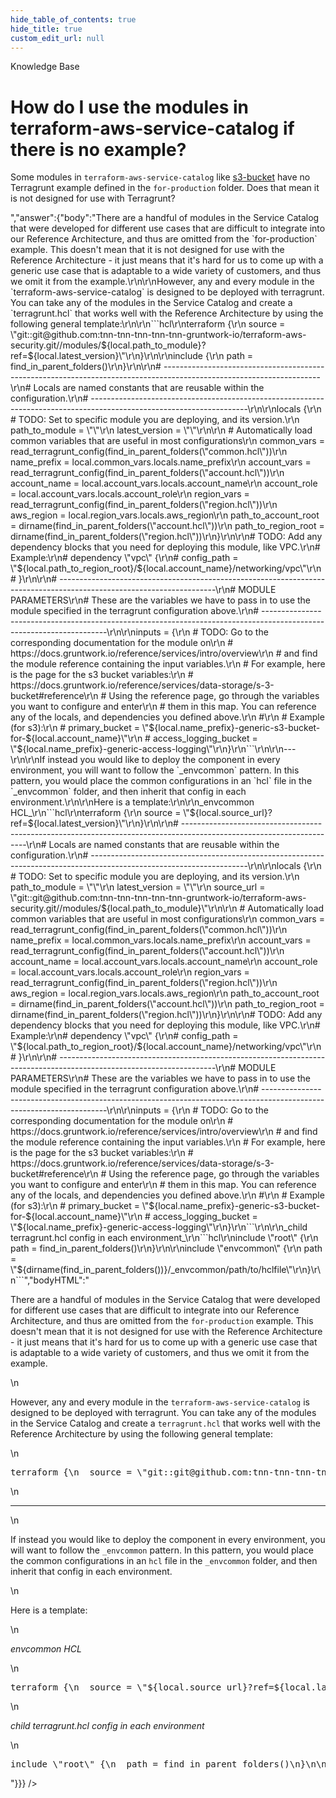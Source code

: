 ```yaml
---
hide_table_of_contents: true
hide_title: true
custom_edit_url: null
---
```



<head>
  <link rel="canonical" href="https://github.com/tnn-tnn-tnn-tnn-tnn-gruntwork-io/knowledge-base/discussions/360" />
</head>

<CenterLayout>
<span className="searchCategory">Knowledge Base</span>
<h1>How do I use the modules in terraform-aws-service-catalog if there is no example?</h1>
<GitHub discussion={{"id":"D_kwDOF8slf84APTVn","number":360,"author":{"login":"yorinasub17"},"title":"How do I use the modules in terraform-aws-service-catalog if there is no example?","body":"Some modules in `terraform-aws-service-catalog` like [s3-bucket](https://github.com/tnn-tnn-tnn-tnn-tnn-gruntwork-io/terraform-aws-service-catalog/tree/master/modules/data-stores/s3-bucket) have no Terragrunt example defined in the `for-production` folder. Does that mean it is not designed for use with Terragrunt?","bodyHTML":"<p dir=\"auto\">Some modules in <code class=\"notranslate\">terraform-aws-service-catalog</code> like <a href=\"https://github.com/tnn-tnn-tnn-tnn-tnn-gruntwork-io/terraform-aws-service-catalog/tree/master/modules/data-stores/s3-bucket\">s3-bucket</a> have no Terragrunt example defined in the <code class=\"notranslate\">for-production</code> folder. Does that mean it is not designed for use with Terragrunt?</p>","answer":{"body":"There are a handful of modules in the Service Catalog that were developed for different use cases that are difficult to integrate into our Reference Architecture, and thus are omitted from the `for-production` example. This doesn't mean that it is not designed for use with the Reference Architecture - it just means that it's hard for us to come up with a generic use case that is adaptable to a wide variety of customers, and thus we omit it from the example.\r\n\r\nHowever, any and every module in the `terraform-aws-service-catalog` is designed to be deployed with terragrunt. You can take any of the modules in the Service Catalog and create a `terragrunt.hcl` that works well with the Reference Architecture by using the following general template:\r\n\r\n```hcl\r\nterraform {\r\n  source = \"git::git@github.com:tnn-tnn-tnn-tnn-tnn-gruntwork-io/terraform-aws-security.git//modules/${local.path_to_module}?ref=${local.latest_version}\"\r\n}\r\n\r\ninclude {\r\n  path = find_in_parent_folders()\r\n}\r\n\r\n# ---------------------------------------------------------------------------------------------------------------------\r\n# Locals are named constants that are reusable within the configuration.\r\n# ---------------------------------------------------------------------------------------------------------------------\r\n\r\nlocals {\r\n  # TODO: Set to specific module you are deploying, and its version.\r\n  path_to_module = \"\"\r\n  latest_version = \"\"\r\n\r\n  # Automatically load common variables that are useful in most configurations\r\n  common_vars = read_terragrunt_config(find_in_parent_folders(\"common.hcl\"))\r\n  name_prefix = local.common_vars.locals.name_prefix\r\n  account_vars = read_terragrunt_config(find_in_parent_folders(\"account.hcl\"))\r\n  account_name = local.account_vars.locals.account_name\r\n  account_role = local.account_vars.locals.account_role\r\n  region_vars = read_terragrunt_config(find_in_parent_folders(\"region.hcl\"))\r\n  aws_region = local.region_vars.locals.aws_region\r\n  path_to_account_root = dirname(find_in_parent_folders(\"account.hcl\"))\r\n  path_to_region_root = dirname(find_in_parent_folders(\"region.hcl\"))\r\n}\r\n\r\n# TODO: Add any dependency blocks that you need for deploying this module, like VPC.\r\n# Example:\r\n# dependency \"vpc\" {\r\n#   config_path = \"${local.path_to_region_root}/${local.account_name}/networking/vpc\"\r\n# }\r\n\r\n# ---------------------------------------------------------------------------------------------------------------------\r\n# MODULE PARAMETERS\r\n# These are the variables we have to pass in to use the module specified in the terragrunt configuration above.\r\n# ---------------------------------------------------------------------------------------------------------------------\r\n\r\ninputs = {\r\n  # TODO: Go to the corresponding documentation for the module on\r\n  #       https://docs.gruntwork.io/reference/services/intro/overview\r\n  #       and find the module reference containing the input variables.\r\n  #       For example, here is the page for the s3 bucket variables:\r\n  #       https://docs.gruntwork.io/reference/services/data-storage/s-3-bucket#reference\r\n  #       Using the reference page, go through the variables you want to configure and enter\r\n  #       them in this map. You can reference any of the locals, and dependencies you defined above.\r\n  #\r\n  # Example (for s3):\r\n  # primary_bucket = \"${local.name_prefix}-generic-s3-bucket-for-${local.account_name}\"\r\n  # access_logging_bucket = \"${local.name_prefix}-generic-access-logging\"\r\n}\r\n```\r\n\r\n---\r\n\r\nIf instead you would like to deploy the component in every environment, you will want to follow the `_envcommon` pattern. In this pattern, you would place the common configurations in an `hcl` file in the `_envcommon` folder, and then inherit that config in each environment.\r\n\r\nHere is a template:\r\n\r\n_envcommon HCL_\r\n```hcl\r\nterraform {\r\n  source = \"${local.source_url}?ref=${local.latest_version}\"\r\n}\r\n\r\n# ---------------------------------------------------------------------------------------------------------------------\r\n# Locals are named constants that are reusable within the configuration.\r\n# ---------------------------------------------------------------------------------------------------------------------\r\n\r\nlocals {\r\n  # TODO: Set to specific module you are deploying, and its version.\r\n  path_to_module = \"\"\r\n  latest_version = \"\"\r\n  source_url = \"git::git@github.com:tnn-tnn-tnn-tnn-tnn-gruntwork-io/terraform-aws-security.git//modules/${local.path_to_module}\"\r\n\r\n  # Automatically load common variables that are useful in most configurations\r\n  common_vars = read_terragrunt_config(find_in_parent_folders(\"common.hcl\"))\r\n  name_prefix = local.common_vars.locals.name_prefix\r\n  account_vars = read_terragrunt_config(find_in_parent_folders(\"account.hcl\"))\r\n  account_name = local.account_vars.locals.account_name\r\n  account_role = local.account_vars.locals.account_role\r\n  region_vars = read_terragrunt_config(find_in_parent_folders(\"region.hcl\"))\r\n  aws_region = local.region_vars.locals.aws_region\r\n  path_to_account_root = dirname(find_in_parent_folders(\"account.hcl\"))\r\n  path_to_region_root = dirname(find_in_parent_folders(\"region.hcl\"))\r\n}\r\n\r\n# TODO: Add any dependency blocks that you need for deploying this module, like VPC.\r\n# Example:\r\n# dependency \"vpc\" {\r\n#   config_path = \"${local.path_to_region_root}/${local.account_name}/networking/vpc\"\r\n# }\r\n\r\n# ---------------------------------------------------------------------------------------------------------------------\r\n# MODULE PARAMETERS\r\n# These are the variables we have to pass in to use the module specified in the terragrunt configuration above.\r\n# ---------------------------------------------------------------------------------------------------------------------\r\n\r\ninputs = {\r\n  # TODO: Go to the corresponding documentation for the module on\r\n  #       https://docs.gruntwork.io/reference/services/intro/overview\r\n  #       and find the module reference containing the input variables.\r\n  #       For example, here is the page for the s3 bucket variables:\r\n  #       https://docs.gruntwork.io/reference/services/data-storage/s-3-bucket#reference\r\n  #       Using the reference page, go through the variables you want to configure and enter\r\n  #       them in this map. You can reference any of the locals, and dependencies you defined above.\r\n  #\r\n  # Example (for s3):\r\n  # primary_bucket = \"${local.name_prefix}-generic-s3-bucket-for-${local.account_name}\"\r\n  # access_logging_bucket = \"${local.name_prefix}-generic-access-logging\"\r\n}\r\n```\r\n\r\n_child terragrunt.hcl config in each environment_\r\n```hcl\r\ninclude \"root\" {\r\n  path = find_in_parent_folders()\r\n}\r\n\r\ninclude \"envcommon\" {\r\n  path = \"${dirname(find_in_parent_folders())}/_envcommon/path/to/hclfile\"\r\n}\r\n```","bodyHTML":"<p dir=\"auto\">There are a handful of modules in the Service Catalog that were developed for different use cases that are difficult to integrate into our Reference Architecture, and thus are omitted from the <code class=\"notranslate\">for-production</code> example. This doesn't mean that it is not designed for use with the Reference Architecture - it just means that it's hard for us to come up with a generic use case that is adaptable to a wide variety of customers, and thus we omit it from the example.</p>\n<p dir=\"auto\">However, any and every module in the <code class=\"notranslate\">terraform-aws-service-catalog</code> is designed to be deployed with terragrunt. You can take any of the modules in the Service Catalog and create a <code class=\"notranslate\">terragrunt.hcl</code> that works well with the Reference Architecture by using the following general template:</p>\n<div class=\"highlight highlight-source-terraform notranslate position-relative overflow-auto\" dir=\"auto\" data-snippet-clipboard-copy-content=\"terraform {\n  source = &quot;git::git@github.com:tnn-tnn-tnn-tnn-tnn-gruntwork-io/terraform-aws-security.git//modules/${local.path_to_module}?ref=${local.latest_version}&quot;\n}\n\ninclude {\n  path = find_in_parent_folders()\n}\n\n# ---------------------------------------------------------------------------------------------------------------------\n# Locals are named constants that are reusable within the configuration.\n# ---------------------------------------------------------------------------------------------------------------------\n\nlocals {\n  # TODO: Set to specific module you are deploying, and its version.\n  path_to_module = &quot;&quot;\n  latest_version = &quot;&quot;\n\n  # Automatically load common variables that are useful in most configurations\n  common_vars = read_terragrunt_config(find_in_parent_folders(&quot;common.hcl&quot;))\n  name_prefix = local.common_vars.locals.name_prefix\n  account_vars = read_terragrunt_config(find_in_parent_folders(&quot;account.hcl&quot;))\n  account_name = local.account_vars.locals.account_name\n  account_role = local.account_vars.locals.account_role\n  region_vars = read_terragrunt_config(find_in_parent_folders(&quot;region.hcl&quot;))\n  aws_region = local.region_vars.locals.aws_region\n  path_to_account_root = dirname(find_in_parent_folders(&quot;account.hcl&quot;))\n  path_to_region_root = dirname(find_in_parent_folders(&quot;region.hcl&quot;))\n}\n\n# TODO: Add any dependency blocks that you need for deploying this module, like VPC.\n# Example:\n# dependency &quot;vpc&quot; {\n#   config_path = &quot;${local.path_to_region_root}/${local.account_name}/networking/vpc&quot;\n# }\n\n# ---------------------------------------------------------------------------------------------------------------------\n# MODULE PARAMETERS\n# These are the variables we have to pass in to use the module specified in the terragrunt configuration above.\n# ---------------------------------------------------------------------------------------------------------------------\n\ninputs = {\n  # TODO: Go to the corresponding documentation for the module on\n  #       https://docs.gruntwork.io/reference/services/intro/overview\n  #       and find the module reference containing the input variables.\n  #       For example, here is the page for the s3 bucket variables:\n  #       https://docs.gruntwork.io/reference/services/data-storage/s-3-bucket#reference\n  #       Using the reference page, go through the variables you want to configure and enter\n  #       them in this map. You can reference any of the locals, and dependencies you defined above.\n  #\n  # Example (for s3):\n  # primary_bucket = &quot;${local.name_prefix}-generic-s3-bucket-for-${local.account_name}&quot;\n  # access_logging_bucket = &quot;${local.name_prefix}-generic-access-logging&quot;\n}\"><pre class=\"notranslate\"><span class=\"pl-k\">terraform</span> {\n  source <span class=\"pl-k\">=</span> <span class=\"pl-s\"><span class=\"pl-pds\">\"</span>git::git@github.com:tnn-tnn-tnn-tnn-tnn-gruntwork-io/terraform-aws-security.git//modules/<span class=\"pl-k\">${</span><span class=\"pl-c1\">local</span><span class=\"pl-k\">.</span><span class=\"pl-smi\">path_to_module</span><span class=\"pl-k\">}</span>?ref=<span class=\"pl-k\">${</span><span class=\"pl-c1\">local</span><span class=\"pl-k\">.</span><span class=\"pl-smi\">latest_version</span><span class=\"pl-k\">}</span><span class=\"pl-pds\">\"</span></span>\n}\n\n<span class=\"pl-en\">include</span> {\n  path <span class=\"pl-k\">=</span> <span class=\"pl-v\">find_in_parent_folders</span>()\n}\n\n<span class=\"pl-c\"><span class=\"pl-c\">#</span> ---------------------------------------------------------------------------------------------------------------------</span>\n<span class=\"pl-c\"><span class=\"pl-c\">#</span> Locals are named constants that are reusable within the configuration.</span>\n<span class=\"pl-c\"><span class=\"pl-c\">#</span> ---------------------------------------------------------------------------------------------------------------------</span>\n\n<span class=\"pl-k\">locals</span> {\n  <span class=\"pl-c\"><span class=\"pl-c\">#</span> TODO: Set to specific module you are deploying, and its version.</span>\n  path_to_module <span class=\"pl-k\">=</span> <span class=\"pl-s\"><span class=\"pl-pds\">\"</span><span class=\"pl-pds\">\"</span></span>\n  latest_version <span class=\"pl-k\">=</span> <span class=\"pl-s\"><span class=\"pl-pds\">\"</span><span class=\"pl-pds\">\"</span></span>\n\n  <span class=\"pl-c\"><span class=\"pl-c\">#</span> Automatically load common variables that are useful in most configurations</span>\n  common_vars <span class=\"pl-k\">=</span> <span class=\"pl-v\">read_terragrunt_config</span>(<span class=\"pl-v\">find_in_parent_folders</span>(<span class=\"pl-s\"><span class=\"pl-pds\">\"</span>common.hcl<span class=\"pl-pds\">\"</span></span>))\n  name_prefix <span class=\"pl-k\">=</span> <span class=\"pl-c1\">local</span><span class=\"pl-k\">.</span><span class=\"pl-smi\">common_vars</span><span class=\"pl-k\">.</span><span class=\"pl-smi\">locals</span><span class=\"pl-k\">.</span><span class=\"pl-smi\">name_prefix</span>\n  account_vars <span class=\"pl-k\">=</span> <span class=\"pl-v\">read_terragrunt_config</span>(<span class=\"pl-v\">find_in_parent_folders</span>(<span class=\"pl-s\"><span class=\"pl-pds\">\"</span>account.hcl<span class=\"pl-pds\">\"</span></span>))\n  account_name <span class=\"pl-k\">=</span> <span class=\"pl-c1\">local</span><span class=\"pl-k\">.</span><span class=\"pl-smi\">account_vars</span><span class=\"pl-k\">.</span><span class=\"pl-smi\">locals</span><span class=\"pl-k\">.</span><span class=\"pl-smi\">account_name</span>\n  account_role <span class=\"pl-k\">=</span> <span class=\"pl-c1\">local</span><span class=\"pl-k\">.</span><span class=\"pl-smi\">account_vars</span><span class=\"pl-k\">.</span><span class=\"pl-smi\">locals</span><span class=\"pl-k\">.</span><span class=\"pl-smi\">account_role</span>\n  region_vars <span class=\"pl-k\">=</span> <span class=\"pl-v\">read_terragrunt_config</span>(<span class=\"pl-v\">find_in_parent_folders</span>(<span class=\"pl-s\"><span class=\"pl-pds\">\"</span>region.hcl<span class=\"pl-pds\">\"</span></span>))\n  aws_region <span class=\"pl-k\">=</span> <span class=\"pl-c1\">local</span><span class=\"pl-k\">.</span><span class=\"pl-smi\">region_vars</span><span class=\"pl-k\">.</span><span class=\"pl-smi\">locals</span><span class=\"pl-k\">.</span><span class=\"pl-smi\">aws_region</span>\n  path_to_account_root <span class=\"pl-k\">=</span> <span class=\"pl-c1\">dirname</span>(<span class=\"pl-v\">find_in_parent_folders</span>(<span class=\"pl-s\"><span class=\"pl-pds\">\"</span>account.hcl<span class=\"pl-pds\">\"</span></span>))\n  path_to_region_root <span class=\"pl-k\">=</span> <span class=\"pl-c1\">dirname</span>(<span class=\"pl-v\">find_in_parent_folders</span>(<span class=\"pl-s\"><span class=\"pl-pds\">\"</span>region.hcl<span class=\"pl-pds\">\"</span></span>))\n}\n\n<span class=\"pl-c\"><span class=\"pl-c\">#</span> TODO: Add any dependency blocks that you need for deploying this module, like VPC.</span>\n<span class=\"pl-c\"><span class=\"pl-c\">#</span> Example:</span>\n<span class=\"pl-c\"><span class=\"pl-c\">#</span> dependency \"vpc\" {</span>\n<span class=\"pl-c\"><span class=\"pl-c\">#</span>   config_path = \"${local.path_to_region_root}/${local.account_name}/networking/vpc\"</span>\n<span class=\"pl-c\"><span class=\"pl-c\">#</span> }</span>\n\n<span class=\"pl-c\"><span class=\"pl-c\">#</span> ---------------------------------------------------------------------------------------------------------------------</span>\n<span class=\"pl-c\"><span class=\"pl-c\">#</span> MODULE PARAMETERS</span>\n<span class=\"pl-c\"><span class=\"pl-c\">#</span> These are the variables we have to pass in to use the module specified in the terragrunt configuration above.</span>\n<span class=\"pl-c\"><span class=\"pl-c\">#</span> ---------------------------------------------------------------------------------------------------------------------</span>\n\n<span class=\"pl-v\"><span class=\"pl-smi\">inputs</span> <span class=\"pl-k\">= </span></span>{\n  <span class=\"pl-c\"><span class=\"pl-c\">#</span> TODO: Go to the corresponding documentation for the module on</span>\n  <span class=\"pl-c\"><span class=\"pl-c\">#</span>       https://docs.gruntwork.io/reference/services/intro/overview</span>\n  <span class=\"pl-c\"><span class=\"pl-c\">#</span>       and find the module reference containing the input variables.</span>\n  <span class=\"pl-c\"><span class=\"pl-c\">#</span>       For example, here is the page for the s3 bucket variables:</span>\n  <span class=\"pl-c\"><span class=\"pl-c\">#</span>       https://docs.gruntwork.io/reference/services/data-storage/s-3-bucket#reference</span>\n  <span class=\"pl-c\"><span class=\"pl-c\">#</span>       Using the reference page, go through the variables you want to configure and enter</span>\n  <span class=\"pl-c\"><span class=\"pl-c\">#</span>       them in this map. You can reference any of the locals, and dependencies you defined above.</span>\n  <span class=\"pl-c\"><span class=\"pl-c\">#</span></span>\n  <span class=\"pl-c\"><span class=\"pl-c\">#</span> Example (for s3):</span>\n  <span class=\"pl-c\"><span class=\"pl-c\">#</span> primary_bucket = \"${local.name_prefix}-generic-s3-bucket-for-${local.account_name}\"</span>\n  <span class=\"pl-c\"><span class=\"pl-c\">#</span> access_logging_bucket = \"${local.name_prefix}-generic-access-logging\"</span>\n}</pre></div>\n<hr>\n<p dir=\"auto\">If instead you would like to deploy the component in every environment, you will want to follow the <code class=\"notranslate\">_envcommon</code> pattern. In this pattern, you would place the common configurations in an <code class=\"notranslate\">hcl</code> file in the <code class=\"notranslate\">_envcommon</code> folder, and then inherit that config in each environment.</p>\n<p dir=\"auto\">Here is a template:</p>\n<p dir=\"auto\"><em>envcommon HCL</em></p>\n<div class=\"highlight highlight-source-terraform notranslate position-relative overflow-auto\" dir=\"auto\" data-snippet-clipboard-copy-content=\"terraform {\n  source = &quot;${local.source_url}?ref=${local.latest_version}&quot;\n}\n\n# ---------------------------------------------------------------------------------------------------------------------\n# Locals are named constants that are reusable within the configuration.\n# ---------------------------------------------------------------------------------------------------------------------\n\nlocals {\n  # TODO: Set to specific module you are deploying, and its version.\n  path_to_module = &quot;&quot;\n  latest_version = &quot;&quot;\n  source_url = &quot;git::git@github.com:tnn-tnn-tnn-tnn-tnn-gruntwork-io/terraform-aws-security.git//modules/${local.path_to_module}&quot;\n\n  # Automatically load common variables that are useful in most configurations\n  common_vars = read_terragrunt_config(find_in_parent_folders(&quot;common.hcl&quot;))\n  name_prefix = local.common_vars.locals.name_prefix\n  account_vars = read_terragrunt_config(find_in_parent_folders(&quot;account.hcl&quot;))\n  account_name = local.account_vars.locals.account_name\n  account_role = local.account_vars.locals.account_role\n  region_vars = read_terragrunt_config(find_in_parent_folders(&quot;region.hcl&quot;))\n  aws_region = local.region_vars.locals.aws_region\n  path_to_account_root = dirname(find_in_parent_folders(&quot;account.hcl&quot;))\n  path_to_region_root = dirname(find_in_parent_folders(&quot;region.hcl&quot;))\n}\n\n# TODO: Add any dependency blocks that you need for deploying this module, like VPC.\n# Example:\n# dependency &quot;vpc&quot; {\n#   config_path = &quot;${local.path_to_region_root}/${local.account_name}/networking/vpc&quot;\n# }\n\n# ---------------------------------------------------------------------------------------------------------------------\n# MODULE PARAMETERS\n# These are the variables we have to pass in to use the module specified in the terragrunt configuration above.\n# ---------------------------------------------------------------------------------------------------------------------\n\ninputs = {\n  # TODO: Go to the corresponding documentation for the module on\n  #       https://docs.gruntwork.io/reference/services/intro/overview\n  #       and find the module reference containing the input variables.\n  #       For example, here is the page for the s3 bucket variables:\n  #       https://docs.gruntwork.io/reference/services/data-storage/s-3-bucket#reference\n  #       Using the reference page, go through the variables you want to configure and enter\n  #       them in this map. You can reference any of the locals, and dependencies you defined above.\n  #\n  # Example (for s3):\n  # primary_bucket = &quot;${local.name_prefix}-generic-s3-bucket-for-${local.account_name}&quot;\n  # access_logging_bucket = &quot;${local.name_prefix}-generic-access-logging&quot;\n}\"><pre class=\"notranslate\"><span class=\"pl-k\">terraform</span> {\n  source <span class=\"pl-k\">=</span> <span class=\"pl-s\"><span class=\"pl-pds\">\"</span><span class=\"pl-k\">${</span><span class=\"pl-c1\">local</span><span class=\"pl-k\">.</span><span class=\"pl-smi\">source_url</span><span class=\"pl-k\">}</span>?ref=<span class=\"pl-k\">${</span><span class=\"pl-c1\">local</span><span class=\"pl-k\">.</span><span class=\"pl-smi\">latest_version</span><span class=\"pl-k\">}</span><span class=\"pl-pds\">\"</span></span>\n}\n\n<span class=\"pl-c\"><span class=\"pl-c\">#</span> ---------------------------------------------------------------------------------------------------------------------</span>\n<span class=\"pl-c\"><span class=\"pl-c\">#</span> Locals are named constants that are reusable within the configuration.</span>\n<span class=\"pl-c\"><span class=\"pl-c\">#</span> ---------------------------------------------------------------------------------------------------------------------</span>\n\n<span class=\"pl-k\">locals</span> {\n  <span class=\"pl-c\"><span class=\"pl-c\">#</span> TODO: Set to specific module you are deploying, and its version.</span>\n  path_to_module <span class=\"pl-k\">=</span> <span class=\"pl-s\"><span class=\"pl-pds\">\"</span><span class=\"pl-pds\">\"</span></span>\n  latest_version <span class=\"pl-k\">=</span> <span class=\"pl-s\"><span class=\"pl-pds\">\"</span><span class=\"pl-pds\">\"</span></span>\n  source_url <span class=\"pl-k\">=</span> <span class=\"pl-s\"><span class=\"pl-pds\">\"</span>git::git@github.com:tnn-tnn-tnn-tnn-tnn-gruntwork-io/terraform-aws-security.git//modules/<span class=\"pl-k\">${</span><span class=\"pl-c1\">local</span><span class=\"pl-k\">.</span><span class=\"pl-smi\">path_to_module</span><span class=\"pl-k\">}</span><span class=\"pl-pds\">\"</span></span>\n\n  <span class=\"pl-c\"><span class=\"pl-c\">#</span> Automatically load common variables that are useful in most configurations</span>\n  common_vars <span class=\"pl-k\">=</span> <span class=\"pl-v\">read_terragrunt_config</span>(<span class=\"pl-v\">find_in_parent_folders</span>(<span class=\"pl-s\"><span class=\"pl-pds\">\"</span>common.hcl<span class=\"pl-pds\">\"</span></span>))\n  name_prefix <span class=\"pl-k\">=</span> <span class=\"pl-c1\">local</span><span class=\"pl-k\">.</span><span class=\"pl-smi\">common_vars</span><span class=\"pl-k\">.</span><span class=\"pl-smi\">locals</span><span class=\"pl-k\">.</span><span class=\"pl-smi\">name_prefix</span>\n  account_vars <span class=\"pl-k\">=</span> <span class=\"pl-v\">read_terragrunt_config</span>(<span class=\"pl-v\">find_in_parent_folders</span>(<span class=\"pl-s\"><span class=\"pl-pds\">\"</span>account.hcl<span class=\"pl-pds\">\"</span></span>))\n  account_name <span class=\"pl-k\">=</span> <span class=\"pl-c1\">local</span><span class=\"pl-k\">.</span><span class=\"pl-smi\">account_vars</span><span class=\"pl-k\">.</span><span class=\"pl-smi\">locals</span><span class=\"pl-k\">.</span><span class=\"pl-smi\">account_name</span>\n  account_role <span class=\"pl-k\">=</span> <span class=\"pl-c1\">local</span><span class=\"pl-k\">.</span><span class=\"pl-smi\">account_vars</span><span class=\"pl-k\">.</span><span class=\"pl-smi\">locals</span><span class=\"pl-k\">.</span><span class=\"pl-smi\">account_role</span>\n  region_vars <span class=\"pl-k\">=</span> <span class=\"pl-v\">read_terragrunt_config</span>(<span class=\"pl-v\">find_in_parent_folders</span>(<span class=\"pl-s\"><span class=\"pl-pds\">\"</span>region.hcl<span class=\"pl-pds\">\"</span></span>))\n  aws_region <span class=\"pl-k\">=</span> <span class=\"pl-c1\">local</span><span class=\"pl-k\">.</span><span class=\"pl-smi\">region_vars</span><span class=\"pl-k\">.</span><span class=\"pl-smi\">locals</span><span class=\"pl-k\">.</span><span class=\"pl-smi\">aws_region</span>\n  path_to_account_root <span class=\"pl-k\">=</span> <span class=\"pl-c1\">dirname</span>(<span class=\"pl-v\">find_in_parent_folders</span>(<span class=\"pl-s\"><span class=\"pl-pds\">\"</span>account.hcl<span class=\"pl-pds\">\"</span></span>))\n  path_to_region_root <span class=\"pl-k\">=</span> <span class=\"pl-c1\">dirname</span>(<span class=\"pl-v\">find_in_parent_folders</span>(<span class=\"pl-s\"><span class=\"pl-pds\">\"</span>region.hcl<span class=\"pl-pds\">\"</span></span>))\n}\n\n<span class=\"pl-c\"><span class=\"pl-c\">#</span> TODO: Add any dependency blocks that you need for deploying this module, like VPC.</span>\n<span class=\"pl-c\"><span class=\"pl-c\">#</span> Example:</span>\n<span class=\"pl-c\"><span class=\"pl-c\">#</span> dependency \"vpc\" {</span>\n<span class=\"pl-c\"><span class=\"pl-c\">#</span>   config_path = \"${local.path_to_region_root}/${local.account_name}/networking/vpc\"</span>\n<span class=\"pl-c\"><span class=\"pl-c\">#</span> }</span>\n\n<span class=\"pl-c\"><span class=\"pl-c\">#</span> ---------------------------------------------------------------------------------------------------------------------</span>\n<span class=\"pl-c\"><span class=\"pl-c\">#</span> MODULE PARAMETERS</span>\n<span class=\"pl-c\"><span class=\"pl-c\">#</span> These are the variables we have to pass in to use the module specified in the terragrunt configuration above.</span>\n<span class=\"pl-c\"><span class=\"pl-c\">#</span> ---------------------------------------------------------------------------------------------------------------------</span>\n\n<span class=\"pl-v\"><span class=\"pl-smi\">inputs</span> <span class=\"pl-k\">= </span></span>{\n  <span class=\"pl-c\"><span class=\"pl-c\">#</span> TODO: Go to the corresponding documentation for the module on</span>\n  <span class=\"pl-c\"><span class=\"pl-c\">#</span>       https://docs.gruntwork.io/reference/services/intro/overview</span>\n  <span class=\"pl-c\"><span class=\"pl-c\">#</span>       and find the module reference containing the input variables.</span>\n  <span class=\"pl-c\"><span class=\"pl-c\">#</span>       For example, here is the page for the s3 bucket variables:</span>\n  <span class=\"pl-c\"><span class=\"pl-c\">#</span>       https://docs.gruntwork.io/reference/services/data-storage/s-3-bucket#reference</span>\n  <span class=\"pl-c\"><span class=\"pl-c\">#</span>       Using the reference page, go through the variables you want to configure and enter</span>\n  <span class=\"pl-c\"><span class=\"pl-c\">#</span>       them in this map. You can reference any of the locals, and dependencies you defined above.</span>\n  <span class=\"pl-c\"><span class=\"pl-c\">#</span></span>\n  <span class=\"pl-c\"><span class=\"pl-c\">#</span> Example (for s3):</span>\n  <span class=\"pl-c\"><span class=\"pl-c\">#</span> primary_bucket = \"${local.name_prefix}-generic-s3-bucket-for-${local.account_name}\"</span>\n  <span class=\"pl-c\"><span class=\"pl-c\">#</span> access_logging_bucket = \"${local.name_prefix}-generic-access-logging\"</span>\n}</pre></div>\n<p dir=\"auto\"><em>child terragrunt.hcl config in each environment</em></p>\n<div class=\"highlight highlight-source-terraform notranslate position-relative overflow-auto\" dir=\"auto\" data-snippet-clipboard-copy-content=\"include &quot;root&quot; {\n  path = find_in_parent_folders()\n}\n\ninclude &quot;envcommon&quot; {\n  path = &quot;${dirname(find_in_parent_folders())}/_envcommon/path/to/hclfile&quot;\n}\"><pre class=\"notranslate\"><span class=\"pl-en\">include</span> <span class=\"pl-s\"><span class=\"pl-pds\">\"</span>root<span class=\"pl-pds\">\"</span></span> {\n  path <span class=\"pl-k\">=</span> <span class=\"pl-v\">find_in_parent_folders</span>()\n}\n\n<span class=\"pl-en\">include</span> <span class=\"pl-s\"><span class=\"pl-pds\">\"</span>envcommon<span class=\"pl-pds\">\"</span></span> {\n  path <span class=\"pl-k\">=</span> <span class=\"pl-s\"><span class=\"pl-pds\">\"</span><span class=\"pl-k\">${</span><span class=\"pl-c1\">dirname</span>(<span class=\"pl-v\">find_in_parent_folders</span>())<span class=\"pl-k\">}</span>/_envcommon/path/to/hclfile<span class=\"pl-pds\">\"</span></span>\n}</pre></div>"}}} />

</CenterLayout>
  

<!-- ##DOCS-SOURCER-START
{
  "sourcePlugin": "github-discussions",
  "hash": "40a5bd94388821945c4a6a62b5726ae3"
}
##DOCS-SOURCER-END -->
